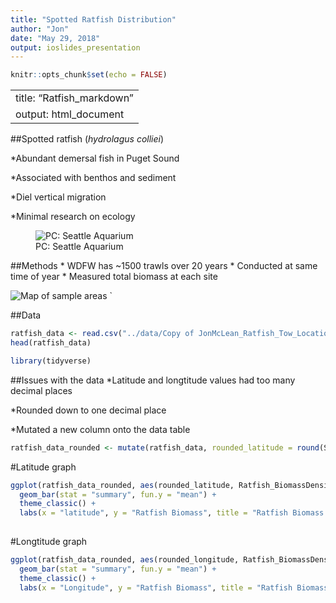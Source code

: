 ```yaml
---
title: "Spotted Ratfish Distribution"
author: "Jon"
date: "May 29, 2018"
output: ioslides_presentation
---
```


```r
knitr::opts_chunk$set(echo = FALSE)
```

---
title: "Ratfish_markdown"
output: html_document
---
##Spotted ratfish (_hydrolagus colliei_)

*Abundant demersal fish in Puget Sound

*Associated with benthos and sediment

*Diel vertical migration

*Minimal research on ecology

![PC: Seattle Aquarium](../pictures/ratfish.jpg)



##Methods
* WDFW has ~1500 trawls over 20 years
* Conducted at same time of year
* Measured total biomass at each site

![Map of sample areas](../pictures/map.png)
`

##Data

```r
ratfish_data <- read.csv("../data/Copy of JonMcLean_Ratfish_Tow_Location_Densities(4824).csv")
head(ratfish_data)

```



```r
library(tidyverse)
```

##Issues with the data
*Latitude and longtitude values had too many decimal places

*Rounded down to one decimal place

*Mutated a new column onto the data table
```r
ratfish_data_rounded <- mutate(ratfish_data, rounded_latitude = round(StartLatitude_DD, digits = 1), rounded_longitude = round(StartLongitude_DD, digits = 1)) 
```




#Latitude graph
```r
ggplot(ratfish_data_rounded, aes(rounded_latitude, Ratfish_BiomassDensity.kg.ha.)) +
  geom_bar(stat = "summary", fun.y = "mean") +
  theme_classic() +
  labs(x = "latitude", y = "Ratfish Biomass", title = "Ratfish Biomass and Latitude")
  

```


#Longtitude graph
```r
ggplot(ratfish_data_rounded, aes(rounded_longitude, Ratfish_BiomassDensity.kg.ha.)) +
  geom_bar(stat = "summary", fun.y = "mean") +
  theme_classic() +
  labs(x = "Longitude", y = "Ratfish Biomass", title = "Ratfish Biomass and Longitude")


```
